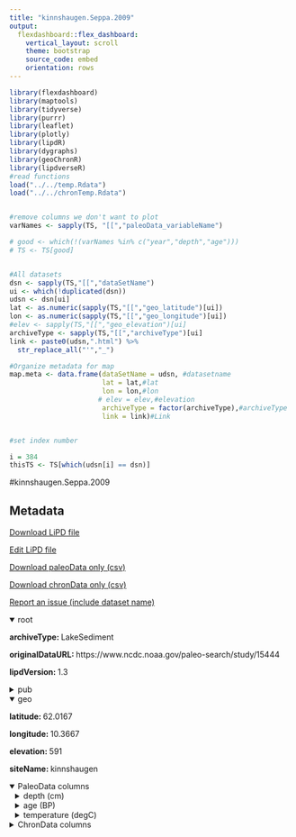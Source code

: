 ```yaml
---
title: "kinnshaugen.Seppa.2009"
output: 
  flexdashboard::flex_dashboard:
    vertical_layout: scroll
    theme: bootstrap
    source_code: embed
    orientation: rows
---
```


```r
library(flexdashboard)
library(maptools)
library(tidyverse)
library(purrr)
library(leaflet)
library(plotly)
library(lipdR)
library(dygraphs)
library(geoChronR)
library(lipdverseR)
#read functions
load("../../temp.Rdata")
load("../../chronTemp.Rdata")


#remove columns we don't want to plot
varNames <- sapply(TS, "[[","paleoData_variableName")

# good <- which(!(varNames %in% c("year","depth","age")))
# TS <- TS[good]


#All datasets
dsn <- sapply(TS,"[[","dataSetName")
ui <- which(!duplicated(dsn))
udsn <- dsn[ui]
lat <- as.numeric(sapply(TS,"[[","geo_latitude")[ui])
lon <- as.numeric(sapply(TS,"[[","geo_longitude")[ui])
#elev <- sapply(TS,"[[","geo_elevation")[ui]
archiveType <- sapply(TS,"[[","archiveType")[ui]
link <- paste0(udsn,".html") %>% 
  str_replace_all("'","_")

#Organize metadata for map
map.meta <- data.frame(dataSetName = udsn, #datasetname
                       lat = lat,#lat
                       lon = lon,#lon
                      # elev = elev,#elevation
                       archiveType = factor(archiveType),#archiveType
                       link = link)#Link


#set index number

i = 384
thisTS <- TS[which(udsn[i] == dsn)]
```
#kinnshaugen.Seppa.2009

Metadata {.sidebar}
-------------------------------------
[Download LiPD file](kinnshaugen.Seppa.2009.lpd)
            

[Edit LiPD file](http://lipd.net/playground?source=http://lipdverse.org/globalHolocene/0_25_5/kinnshaugen.Seppa.2009.lpd)
            

[Download paleoData only (csv)](kinnshaugen.Seppa.2009.csv)
            

[Download chronData only (csv)](kinnshaugen.Seppa.2009-chron.csv)
            

[Report an issue (include dataset name)](https://github.com/nickmckay/LiPDverse/issues)

<details open style="margin-left: 0px">
<summary>root</summary>
<p style="margin-left: 0px"><strong>archiveType: </strong>LakeSediment
<p style="margin-left: 0px"><strong>originalDataURL: </strong>https://www.ncdc.noaa.gov/paleo-search/study/15444
<p style="margin-left: 0px"><strong>lipdVersion: </strong>1.3
</details>
<details>
<summary>pub</summary>
<details style="margin-left: 10px">
<summary>pub1</summary>
<p style="margin-left: 10px"><strong>author: </strong>list(list(name = "Seppae, H."), list(name = "Bjune, A. E."), list(name = "Telford, R. J."), list(name = "Birks, H. J. B."), list(name = "Veski, S."))
<p style="margin-left: 10px"><strong>journal: </strong>Climate of the Past
<p style="margin-left: 10px"><strong>volume: </strong>5
<p style="margin-left: 10px"><strong>title: </strong>Last nine-thousand years of temperature variability in Northern Europe
</details>
<details style="margin-left: 10px">
<summary>pub2</summary>
<p style="margin-left: 10px"><strong>author: </strong>list(list(name = NA))
</details>
</details>
<details open style="margin-left: 0px">
<summary>geo</summary>
<p style="margin-left: 0px"><strong>latitude: </strong>62.0167
<p style="margin-left: 0px"><strong>longitude: </strong>10.3667
<p style="margin-left: 0px"><strong>elevation: </strong>591
<p style="margin-left: 0px"><strong>siteName: </strong>kinnshaugen
</details>
<details open>
<summary>PaleoData columns</summary>
<details style="margin-left: 10px">
<summary>depth (cm)</summary>
<p style="margin-left: 10px"><strong>TSid: </strong>PYTBB7G34VM
<p style="margin-left: 10px"><strong>variableName: </strong>depth
<p style="margin-left: 10px"><strong>units: </strong>cm
</details>
<details style="margin-left: 10px">
<summary>age (BP)</summary>
<p style="margin-left: 10px"><strong>TSid: </strong>PYTSTWW3XPP
<p style="margin-left: 10px"><strong>variableName: </strong>age
<p style="margin-left: 10px"><strong>units: </strong>BP
</details>
<details style="margin-left: 10px">
<summary>temperature (degC)</summary>
<p style="margin-left: 10px"><strong>TSid: </strong>PYTT5VJ1IP1
<p style="margin-left: 10px"><strong>variableName: </strong>temperature
<p style="margin-left: 10px"><strong>units: </strong>degC
<p style="margin-left: 10px"><strong>useInGlobalTemperatureAnalysis: </strong>TRUE
<details>
<summary>interpretation</summary>
<details style="margin-left: 20px">
<summary>1</summary>
<p style="margin-left: 20px"><strong>interpDirection: </strong>1
<p style="margin-left: 20px"><strong>scope: </strong>climate
<p style="margin-left: 20px"><strong>seasonality: </strong>7
<p style="margin-left: 20px"><strong>seasonalityOriginal: </strong>JUL
<p style="margin-left: 20px"><strong>variable: </strong>T
<p style="margin-left: 20px"><strong>variableDetail: </strong>air@surface
</details>
</details>
</details>
<details>
<summary>ChronData columns</summary>
<details style="margin-left: 10px">
<summary>age (bp)</summary>
<p style="margin-left: 10px"><strong>TSid: </strong>PYTRJ2TR24M
<p style="margin-left: 10px"><strong>variableName: </strong>age
<p style="margin-left: 10px"><strong>units: </strong>bp
</details>
<details style="margin-left: 10px">
<summary>depth (cm)</summary>
<p style="margin-left: 10px"><strong>TSid: </strong>PYTONJA55VB
<p style="margin-left: 10px"><strong>variableName: </strong>depth
<p style="margin-left: 10px"><strong>units: </strong>cm
</details>
<details style="margin-left: 10px">
<summary>depth_bot (mm)</summary>
<p style="margin-left: 10px"><strong>TSid: </strong>PYT1T35S1VM
<p style="margin-left: 10px"><strong>variableName: </strong>depth_bot
<p style="margin-left: 10px"><strong>units: </strong>mm
</details>
<details style="margin-left: 10px">
<summary>depth_top (mm)</summary>
<p style="margin-left: 10px"><strong>TSid: </strong>PYTS8EGJUWB
<p style="margin-left: 10px"><strong>variableName: </strong>depth_top
<p style="margin-left: 10px"><strong>units: </strong>mm
</details>
<details style="margin-left: 10px">
<summary>age14C (bp)</summary>
<p style="margin-left: 10px"><strong>TSid: </strong>PYTITZ1RRZ9
<p style="margin-left: 10px"><strong>variableName: </strong>age14C
<p style="margin-left: 10px"><strong>units: </strong>bp
</details>
<details style="margin-left: 10px">
<summary>age_error (1s)</summary>
<p style="margin-left: 10px"><strong>TSid: </strong>PYTSGXH4KI1
<p style="margin-left: 10px"><strong>variableName: </strong>age_error
<p style="margin-left: 10px"><strong>units: </strong>1s
</details>
<details style="margin-left: 10px">
<summary>thickness (mm)</summary>
<p style="margin-left: 10px"><strong>TSid: </strong>PYTK3FNFEFT
<p style="margin-left: 10px"><strong>variableName: </strong>thickness
<p style="margin-left: 10px"><strong>units: </strong>mm
</details>
<details style="margin-left: 10px">
<summary>age_type ()</summary>
<p style="margin-left: 10px"><strong>TSid: </strong>PYTZPWFMK0X
<p style="margin-left: 10px"><strong>variableName: </strong>age_type
</details>
<details style="margin-left: 10px">
<summary>material_dated ()</summary>
<p style="margin-left: 10px"><strong>TSid: </strong>PYT28V9DADK
<p style="margin-left: 10px"><strong>variableName: </strong>material_dated
</details>
<details style="margin-left: 10px">
<summary>note ()</summary>
<p style="margin-left: 10px"><strong>TSid: </strong>PYTRIPP4QI7
<p style="margin-left: 10px"><strong>variableName: </strong>note
</details>

Row {.tabset .tabset-fade}
-----------------------------------------------------------------------

### Sitemap

```r
  map.meta.split <- split(map.meta, map.meta$archiveType)


factpal <- colorFactor("Paired",map.meta$archiveType)
buff <- 15
l <- leaflet() %>% 
  addTiles() %>% 
  fitBounds(map.meta$lon[i]-buff,map.meta$lat[i]-buff,map.meta$lon[i]+buff,map.meta$lat[i]+buff)
  

  
  
names(map.meta.split) %>%
  purrr::walk( function(df) {
    l <<- l %>%
      addMarkers(data=map.meta.split[[df]],
                 lng=~lon, lat=~lat,
                 label=~as.character(archiveType),
                 popup=~paste(str_c('Dataset: <a href="',link,'">',dataSetName,'</a>'),
                                 # str_c("Elevation: ",elev),
                                  str_c("Archive Type: ",archiveType),
                                  sep = "<br>"),
                 group = df,
                 clusterOptions = markerClusterOptions(removeOutsideVisibleBounds = F),
                 labelOptions = labelOptions(noHide = F,
                                             direction = 'auto'))
  })

l %>%
  addLayersControl(position = "bottomleft",
    overlayGroups = names(map.meta.split),
    options = layersControlOptions(collapsed = FALSE,
                                   opacity = 0.8)
  )
```

### Search the LiPDverse (Beta! doesn't work well yet)
```r
#Add google search bar
htmltools::includeHTML("../../googleSearchChunk.html")
```


Row {.tabset .tabset-fade}
-----------------------------------------------------------------------

### temperature (degC)
```r
plotCol(thisTS,ind = 3)
```

Row {.tabset .tabset-fade}
-----------------------------------------------------------------------

### age (bp)
```r
plotCol(chronTS,ind = 5)
```

### depth (cm)
```r
plotCol(chronTS,ind = 6)
```

### depth_bot (mm)
```r
plotCol(chronTS,ind = 1)
```

### depth_top (mm)
```r
plotCol(chronTS,ind = 2)
```

### age14C (bp)
```r
plotCol(chronTS,ind = 3)
```

### age_error (1s)
```r
plotCol(chronTS,ind = 4)
```

### thickness (mm)
```r
plotCol(chronTS,ind = 7)
```

### age_type ()
```r
plotCol(chronTS,ind = 8)
```

### material_dated ()
```r
plotCol(chronTS,ind = 9)
```

### note ()
```r
plotCol(chronTS,ind = 10)
```
